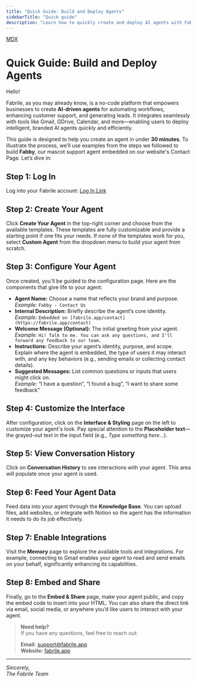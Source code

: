 ```yaml
---
title: "Quick Guide: Build and Deploy Agents"
sidebarTitle: "Quick guide"
description: "Learn how to quickly create and deploy AI agents with Fabrile."
---
```

[MDX](https://mintlify.com/docs/text) 

# Quick Guide: Build and Deploy Agents

Hello!

Fabrile, as you may already know, is a no-code platform that empowers businesses to create **AI-driven agents** for automating workflows, enhancing customer support, and generating leads. It integrates seamlessly with tools like Gmail, GDrive, Calendar, and more—enabling users to deploy intelligent, branded AI agents quickly and efficiently.

This guide is designed to help you create an agent in under **30 minutes**. To illustrate the process, we’ll use examples from the steps we followed to build **Fabby**, our mascot support agent embedded on our website's Contact Page. Let’s dive in:

## Step 1: Log In

Log into your Fabrile account: [Log In Link](#)

## Step 2: Create Your Agent

Click **Create Your Agent** in the top-right corner and choose from the available templates. These templates are fully customizable and provide a starting point if one fits your needs. If none of the templates work for you, select **Custom Agent** from the dropdown menu to build your agent from scratch.

## Step 3: Configure Your Agent

Once created, you'll be guided to the configuration page. Here are the components that give life to your agent:

- **Agent Name:** Choose a name that reflects your brand and purpose.  
  *Example:* `Fabby - Contact Us`
- **Internal Description:** Briefly describe the agent’s core identity.  
  *Example:* `Embedded on [fabrile.app/contact](https://fabrile.app/contact)`
- **Welcome Message (Optional):** The initial greeting from your agent.  
  *Example:* `Hi! Talk to me. You can ask any questions, and I'll forward any feedback to our team.`
- **Instructions:** Describe your agent’s identity, purpose, and scope. Explain where the agent is embedded, the type of users it may interact with, and any key behaviors (e.g., sending emails or collecting contact details).
- **Suggested Messages:** List common questions or inputs that users might click on.  
  *Example:* “I have a question”, “I found a bug”, “I want to share some feedback”

## Step 4: Customize the Interface

After configuration, click on the **Interface & Styling** page on the left to customize your agent's look. Pay special attention to the **Placeholder text**—the grayed-out text in the input field (e.g., *Type something here…*).

## Step 5: View Conversation History

Click on **Conversation History** to see interactions with your agent. This area will populate once your agent is used.

## Step 6: Feed Your Agent Data

Feed data into your agent through the **Knowledge Base**. You can upload files, add websites, or integrate with Notion so the agent has the information it needs to do its job effectively.

## Step 7: Enable Integrations

Visit the **Memory** page to explore the available tools and integrations. For example, connecting to Gmail enables your agent to read and send emails on your behalf, significantly enhancing its capabilities.

## Step 8: Embed and Share

Finally, go to the **Embed & Share** page, make your agent public, and copy the embed code to insert into your HTML. You can also share the direct link via email, social media, or anywhere you’d like users to interact with your agent.

> **Need help?**  
> If you have any questions, feel free to reach out:
> 
> **Email:** [support@fabrile.app](mailto:support@fabrile.app)  
> **Website:** [fabrile.app](https://fabrile.app)

---

*Sincerely,  
The Fabrile Team*
